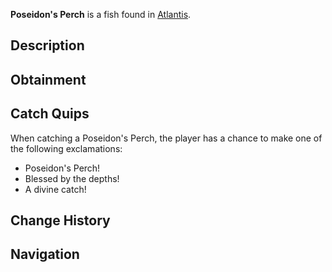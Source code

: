 {{FishInfobox
|image          = Poseidon's Perch.png
|rarity         = Common
|sea            = First Sea
|location       = [[Atlantis]]
|sublocation    = 
|sources        = Fishing Rod
|radar_location = 
|xp             = 50
|weather        = Clear
|time           = Day
|season         = Spring
|bait           = Insect
|base_weight    = 2.5
|base_value     = 70
|weight_range   = 1.5
|base_chance    = 80
|base_resil     = 75
}}
'''Poseidon's Perch''' is a {{Rarity|Common}} fish found in [[Atlantis]].

== Description ==
{{Description|These curious fish inhabit the grand sunken temples. Their fins have patterns resembling ancient waves, leading many to believe they were blessed by ancient gods.|Bestiary Entry}}

== Obtainment ==
{{Description|Sunken's Depth Pool|Bestiary Hint}}
{{Fish Availability|
Atlantis/Sunken Depths
|top_rods      = 
Free Spirit Rod\160628.47\16723.95;
Leviathan's Fang Rod\158626.11\0;
Trident Rod\155264.42\13407.47;
Azure Of Lagoon\154393.58\18637.63;
No-Life Rod\146905.03\19100.29;
Training Rod\115368.15\20293.67;
Flimsy Rod\90257.93\17407.9;
Long Rod\120808.48\14936.24;
Nocturnal Rod\86307.05\70470.45;
Seraphic Rod\133421.81\18976.27;
Fast Rod\127172.67\18917.58;
Challenger's Rod\136322\18855.77;
Blazebringer Rod\134931.39\17244.1;
Zeus Rod\134070.42\16186.4;
Verdant Shear Rod\133408.11\16229.48;
Depthseeker Rod\131317.12\15097.02;
Avalanche Rod\129819.14\14489;
Rod Of The Forgotten Fang\129732.96\17334.34;
Rod Of The Depths\129200.44\15751.61;
Volcanic Rod\129114.7\15300.1;
Ethereal Prism Rod\127467.27\0;
Rod Of The Exalted One\126339.73\15896.13;
Astralhook Rod\126192.59\0;
Steady Rod\63716.72\8139.19
|recommended   = Trident Rod
}}

== Catch Quips ==
When catching a Poseidon's Perch, the player has a chance to make one of the following exclamations:
* Poseidon's Perch!
* Blessed by the depths!
* A divine catch!

== Change History ==
{{Change History|{{subst:Current Version}}}}

== Navigation ==
{{Fish Navbox|Atlantis}}